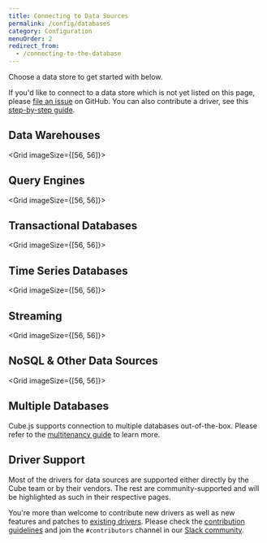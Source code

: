 ```yaml
---
title: Connecting to Data Sources
permalink: /config/databases
category: Configuration
menuOrder: 2
redirect_from:
  - /connecting-to-the-database
---
```


Choose a data store to get started with below.

<InfoBox>
  If you'd like to connect to a data store which is not yet listed on this page,
  please <a href="https://github.com/cube-js/cube.js/issues">file an issue</a> on GitHub.
  You can also contribute a driver, see this <a href="https://github.com/cube-js/cube.js/blob/master/CONTRIBUTING.md#implementing-driver">step-by-step guide</a>.
</InfoBox>

## Data Warehouses

<Grid imageSize={[56, 56]}>
  <GridItem
    url="databases/aws-redshift"
    imageUrl="https://raw.githubusercontent.com/cube-js/cube.js/master/packages/cubejs-playground/src/img/db/redshift.svg"
    title="Amazon Redshift"
  />
  <GridItem
    url="databases/google-bigquery"
    imageUrl="https://raw.githubusercontent.com/cube-js/cube.js/master/packages/cubejs-playground/src/img/db/bigquery.svg"
    title="Google BigQuery"
  />
  <GridItem
    url="databases/snowflake"
    imageUrl="https://raw.githubusercontent.com/cube-js/cube.js/master/packages/cubejs-playground/src/img/db/snowflake.svg"
    title="Snowflake"
  />
  <GridItem
    url="databases/databricks/jdbc"
    imageUrl="https://raw.githubusercontent.com/cube-js/cube.js/master/packages/cubejs-playground/src/img/db/databricks.svg"
    title="Databricks"
  />
  <GridItem
    url="databases/clickhouse"
    imageUrl="https://raw.githubusercontent.com/cube-js/cube.js/master/packages/cubejs-playground/src/img/db/clickhouse.svg"
    title="ClickHouse"
  />
  <GridItem
    url="databases/firebolt"
    imageUrl="https://raw.githubusercontent.com/cube-js/cube.js/master/packages/cubejs-playground/src/img/db/firebolt.svg"
    title="Firebolt"
  />
</Grid>

## Query Engines

<Grid imageSize={[56, 56]}>
  <GridItem
    url="databases/aws-athena"
    imageUrl="https://raw.githubusercontent.com/cube-js/cube.js/master/packages/cubejs-playground/src/img/db/athena.svg"
    title="Amazon Athena"
  />
  <GridItem
    url="databases/hive-sparksql"
    imageUrl="https://raw.githubusercontent.com/cube-js/cube.js/master/packages/cubejs-playground/src/img/db/hive.svg"
    title="Hive/SparkSQL"
  />
  <GridItem
    url="databases/presto"
    imageUrl="https://raw.githubusercontent.com/cube-js/cube.js/master/packages/cubejs-playground/src/img/db/presto.svg"
    title="Presto"
  />
</Grid>

## Transactional Databases

<Grid imageSize={[56, 56]}>
  <GridItem
    url="databases/postgres"
    imageUrl="https://raw.githubusercontent.com/cube-js/cube.js/master/packages/cubejs-playground/src/img/db/postgres.svg"
    title="Postgres"
  />
  <GridItem
    url="databases/mssql"
    imageUrl="https://raw.githubusercontent.com/cube-js/cube.js/master/packages/cubejs-playground/src/img/db/mssql.svg"
    title="MS SQL"
  />
  <GridItem
    url="databases/mysql"
    imageUrl="https://raw.githubusercontent.com/cube-js/cube.js/master/packages/cubejs-playground/src/img/db/mysql.svg"
    title="MySQL"
  />
  <GridItem
    url="databases/oracle"
    imageUrl="https://raw.githubusercontent.com/cube-js/cube.js/master/packages/cubejs-playground/src/img/db/oracle.svg"
    title="Oracle"
  />
  <GridItem
    url="databases/sqlite"
    imageUrl="https://raw.githubusercontent.com/cube-js/cube.js/master/docs/static/icons/sqlite.svg"
    title="SQLite"
  />
</Grid>

## Time Series Databases

<Grid imageSize={[56, 56]}>
  <GridItem
    url="databases/questdb"
    imageUrl="https://raw.githubusercontent.com/cube-js/cube.js/master/packages/cubejs-playground/src/img/db/questdb.svg"
    title="QuestDB"
  />
</Grid>

## Streaming

<Grid imageSize={[56, 56]}>
  <GridItem
    url="databases/ksqldb"
    imageUrl="https://raw.githubusercontent.com/cube-js/cube.js/master/packages/cubejs-playground/src/img/db/ksqldb.svg"
    title="ksqlDB"
  />
  <GridItem
    url="databases/materialize"
    imageUrl="https://raw.githubusercontent.com/cube-js/cube.js/master/packages/cubejs-playground/src/img/db/materialize.svg"
    title="Materialize"
  />
</Grid>

## NoSQL & Other Data Sources
<Grid imageSize={[56, 56]}>
  <GridItem
    url="databases/elasticsearch"
    imageUrl="https://raw.githubusercontent.com/cube-js/cube.js/master/docs/static/icons/elasticsearch.svg"
    title="Elasticsearch"
  />
  <GridItem
    url="databases/mongodb"
    imageUrl="https://raw.githubusercontent.com/cube-js/cube.js/master/packages/cubejs-playground/src/img/db/mongodb.svg"
    title="MongoDB"
  />
  <GridItem
    url="databases/druid"
    imageUrl="https://raw.githubusercontent.com/cube-js/cube.js/master/packages/cubejs-playground/src/img/db/druid.svg"
    title="Druid"
  />
</Grid>

## Multiple Databases

Cube.js supports connection to multiple databases out-of-the-box. Please refer
to the [multitenancy guide][link-multitenancy] to learn more.

[link-multitenancy]: /multitenancy-setup

## Driver Support

Most of the drivers for data sources are supported either directly by the Cube team
or by their vendors. The rest are community-supported and will be highlighted
as such in their respective pages.

You're more than welcome to contribute new drivers as well as new features and patches
to [existing drivers](https://github.com/cube-js/cube.js/tree/master/packages).
Please check the [contribution guidelines](https://github.com/cube-js/cube.js/blob/master/CONTRIBUTING.md#implementing-driver)
and join the `#contributors` channel in our [Slack community](https://slack.cube.dev).
